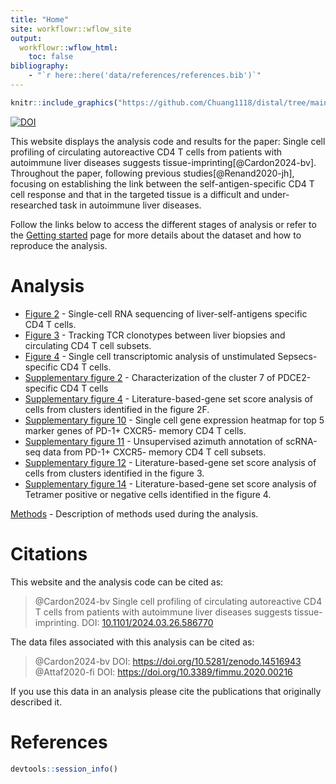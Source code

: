 ```yaml
---
title: "Home"
site: workflowr::wflow_site
output:
  workflowr::wflow_html:
    toc: false
bibliography:
    - "`r here::here('data/references/references.bib')`"
---
```


```r
knitr::include_graphics("https://github.com/Chuang1118/distal/tree/main/images/Cardon_bioRxiv.png")
```

[![DOI](https://zenodo.org/badge/DOI/10.5281/zenodo.14516944.svg)](https://zenodo.org/records/14516944)

This website displays the analysis code and results for the paper: 
Single cell profiling of circulating autoreactive CD4 T cells from patients with autoimmune liver diseases suggests tissue-imprinting[@Cardon2024-bv].
Throughout the paper, following previous studies[@Renand2020-jh], focusing on
establishing the link between the self-antigen-specific CD4 T cell response and 
that in the targeted tissue is a difficult and under-researched task in autoimmune liver diseases.

Follow the links below to access the different stages of analysis or refer to
the [Getting started](getting-started.html) page for more details about the
dataset and how to reproduce the analysis.

Analysis
========

* [Figure 2](02-fig2.html) - Single-cell RNA sequencing of 
  liver-self-antigens specific CD4 T cells.
* [Figure 3](05-fig3.html) - Tracking TCR clonotypes between 
  liver biopsies and circulating CD4 T cell subsets.
* [Figure 4](03-fig4.html) - Single cell transcriptomic analysis 
  of unstimulated Sepsecs-specific CD4 T cells.
* [Supplementary figure 2](04-suppfig2.html) - Characterization of 
  the cluster 7 of PDCE2-specific CD4 T cells
* [Supplementary figure 4](06-suppfig4.html) - Literature-based-gene 
  set score analysis of cells from clusters identified in the figure 2F.
* [Supplementary figure 10](05-fig3.html#Supplementary_figure_10) - Single cell gene expression heatmap for
  top 5 marker genes of PD-1+ CXCR5- memory CD4 T cells.
* [Supplementary figure 11](05-fig3.html#Supplementary_figure_11) - Unsupervised azimuth annotation of 
  scRNA-seq data from PD-1+ CXCR5- memory CD4 T cell subsets.
* [Supplementary figure 12](05-fig3.html#Supplementary_figure_12) - Literature-based-gene set score analysis of 
  cells from clusters identified in the figure 3.
* [Supplementary figure 14](07-suppfig14.html) - Literature-based-gene set score analysis 
  of Tetramer positive or negative cells identified in the figure 4.

  
[Methods](90-methods.html) - Description of methods used during the analysis.

Citations
=========

This website and the analysis code can be cited as:

> @Cardon2024-bv Single cell profiling of circulating autoreactive CD4 T cells from patients with autoimmune liver diseases suggests tissue-imprinting.
> DOI: [10.1101/2024.03.26.586770][bioRxiv]

The data files associated with this analysis can be cited as:

> @Cardon2024-bv
> DOI: [https://doi.org/10.5281/zenodo.14516943][Zenodo]<br />
> @Attaf2020-fi
> DOI: [https://doi.org/10.3389/fimmu.2020.00216][fb5pseq]


If you use this data in an analysis please cite the publications that originally
described it.

References
==========

<div id="refs"></div>

[bioRxiv]: https://www.biorxiv.org/content/10.1101/2024.03.26.586770v3 "bioRxiv"
[zenodo]: https://doi.org/10.5281/zenodo.14516943 "Zenodo"
[fb5pseq]: https://doi.org/10.3389/fimmu.2020.00216 "fb5pseq"

```r
devtools::session_info()
```
